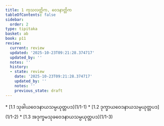 ```yaml
---
title: 1 ကုသလတ္တိက, ဝေဒနာတ္တိက
tableOfContents: false
sidebar:
  order: 2
type: tipitaka
basket: ab
book: p11
review:
  current: review
  updated: '2025-10-23T09:21:28.374717'
  updated_by: ''
  notes: ''
  history:
  - state: review
    date: '2025-10-23T09:21:28.374717'
    updated_by: ''
    notes: ''
    previous_state: draft
---
```



<ReviewStatus review={frontmatter.review} showDetails={true} />

<HypothesisAnnotation frontmatter={frontmatter} />

<DynamicBreadcrumb />



<TableOfContents book="p11" section="1">
* [1.1 သုခါယဝေဒနာယသမ္ပယုတ္တပဒ](1/1-1)
* [1.2 ဒုက္ခာယဝေဒနာယသမ္ပယုတ္တပဒ](1/1-2)
* [1.3 အဒုက္ခမသုခဝေဒနာယသမ္ပယုတ္တပဒ](1/1-3)
</TableOfContents>